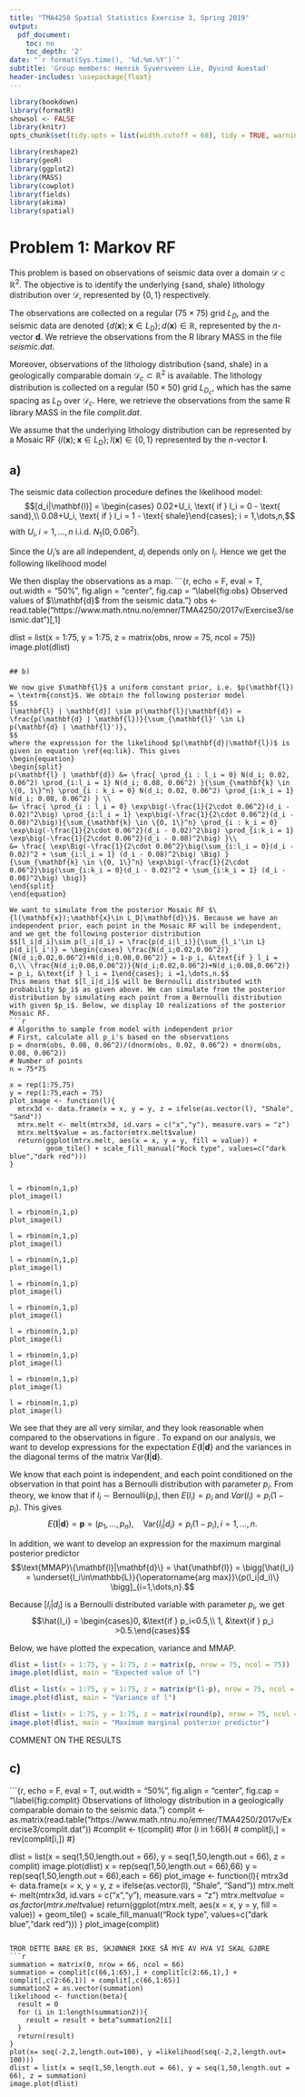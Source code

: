 ```yaml
--- 
title: "TMA4250 Spatial Statistics Exercise 3, Spring 2019"
output:
  pdf_document:
    toc: no
    toc_depth: '2'
date: "`r format(Sys.time(), '%d.%m.%Y')`"
subtitle: 'Group members: Henrik Syversveen Lie, Øyvind Auestad'
header-includes: \usepackage{float}
---
```



```r
library(bookdown)
library(formatR)
showsol <- FALSE
library(knitr)
opts_chunk$set(tidy.opts = list(width.cutoff = 68), tidy = TRUE, warning = FALSE, error = FALSE, message = FALSE, echo = TRUE, fig.pos = 'H')
```


```r
library(reshape2)
library(geoR)
library(ggplot2)
library(MASS)
library(cowplot)
library(fields)
library(akima)
library(spatial)
```

# Problem 1: Markov RF

This problem is based on observations of seismic data over a domain $\mathcal{D}\subset \mathbb{R}^2$. The objective is to identify the underlying {sand, shale} lithology distribution over $\mathcal{D}$, represented by $\{0, 1\}$ respectively. 

The observations are collected on a regular $(75 \times 75)$ grid $L_D$, and the seismic data are denoted $\{d(\mathbf{x}); \mathbf{x} \in L_D\};d(\mathbf{x})\in \mathbb{R}$, represented by the $n$-vector $\mathbf{d}$. We retrieve the observations from the R library MASS in the file _seismic.dat_. 

Moreover, observations of the lithology distribution {sand, shale} in a geologically comparable domain $\mathcal{D}_c \subset \mathbb{R}^2$ is available. The lithology distribution is collected on a regular $(50\times 50)$ grid $L_{D_c}$, which has the same spacing as $L_D$ over $\mathcal{D}_c$. Here, we retrieve the observations from the same R library MASS in the file _complit.dat_.

We assume that the underlying lithology distribution can be represented by a Mosaic RF $\{l(\mathbf{x});\mathbf{x}\in L_D\};l(\mathbf{x})\in\{0,1\}$ represented by the $n$-vector $\mathbf{l}$.

## a)
The seismic data collection procedure defines the likelihood model:
$$[d_i|\mathbf{l}] = \begin{cases} 0.02+U_i, \text{ if } l_i = 0 - \text{ sand},\\ 0.08+U_i, \text{ if } l_i = 1 - \text{ shale}\end{cases}; i = 1,\dots,n,$$
with $U_i, i=1,\dots,n$ i.i.d. $N_1(0,0.06^2)$.


Since the $U_i$'s are all independent, $d_i$ depends only on $l_i$. Hence we get the following likelihood model
\begin{equation}
\begin{split}
[\mathbf{d} | \mathbf{l}] \sim p(\mathbf{d}|\mathbf{l}) &= \prod_{i = 1}^n p(d_i | \mathbf{l}) = \prod_{i = 1}^n p(d_i | l_i) = \prod_{i = 1}^n
\begin{cases}
N(d_i; 0.02, 0.06^2) \ &\textrm{if} \ l_i = 0 \\
N(d_i; 0.08, 0.06^2) \ &\textrm{if} \ l_i = 1
\end{cases} \\
&= \prod_{i : l_i = 0} N(d_i; 0.02, 0.06^2) \prod_{i:l_i = 1} N(d_i; 0.08, 0.06^2).
\end{split}
\label{eq:lik}
\end{equation}

We then display the observations as a map.
```{r, echo = F, eval = T, out.width = "50%", fig.align = "center", fig.cap = "\\label{fig:obs} Observed values of $\\mathbf{d}$ from the seismic data."}
obs <- read.table("https://www.math.ntnu.no/emner/TMA4250/2017v/Exercise3/seismic.dat")[,1]


dlist = list(x = 1:75, y = 1:75, z = matrix(obs, nrow = 75, ncol = 75))
image.plot(dlist)
```

## b)

We now give $\mathbf{l}$ a uniform constant prior, i.e. $p(\mathbf{l}) = \textrm{const}$. We obtain the following posterior model
$$
[\mathbf{l} | \mathbf{d}] \sim p(\mathbf{l}|\mathbf{d}) = \frac{p(\mathbf{d} | \mathbf{l})}{\sum_{\mathbf{l}' \in L} p(\mathbf{d} | \mathbf{l}')},
$$
where the expression for the likelihood $p(\mathbf{d}|\mathbf{l})$ is given in equation \ref{eq:lik}. This gives
\begin{equation}
\begin{split}
p(\mathbf{l} | \mathbf{d}) &= \frac{ \prod_{i : l_i = 0} N(d_i; 0.02, 0.06^2) \prod_{i:l_i = 1} N(d_i; 0.08, 0.06^2) }{\sum_{\mathbf{k} \in \{0, 1\}^n} \prod_{i : k_i = 0} N(d_i; 0.02, 0.06^2) \prod_{i:k_i = 1} N(d_i; 0.08, 0.06^2) } \\
&= \frac{ \prod_{i : l_i = 0} \exp\big(-\frac{1}{2\cdot 0.06^2}(d_i - 0.02)^2\big) \prod_{i:l_i = 1} \exp\big(-\frac{1}{2\cdot 0.06^2}(d_i - 0.08)^2\big)}{\sum_{\mathbf{k} \in \{0, 1\}^n} \prod_{i : k_i = 0} \exp\big(-\frac{1}{2\cdot 0.06^2}(d_i - 0.02)^2\big) \prod_{i:k_i = 1} \exp\big(-\frac{1}{2\cdot 0.06^2}(d_i - 0.08)^2\big) }\\
&= \frac{ \exp\Big(-\frac{1}{2\cdot 0.06^2}\big(\sum_{i:l_i = 0}(d_i - 0.02)^2 + \sum_{i:l_i = 1} (d_i - 0.08)^2\big) \Big) }{\sum_{\mathbf{k} \in \{0, 1\}^n} \exp\big(-\frac{1}{2\cdot 0.06^2}\big(\sum_{i:k_i = 0}(d_i - 0.02)^2 + \sum_{i:k_i = 1} (d_i - 0.08)^2\big) \big)}
\end{split}
\end{equation}

We want to simulate from the posterior Mosaic RF $\{l(\mathbf{x});\mathbf{x}\in L_D|\mathbf{d}\}$. Because we have an independent prior, each point in the Mosaic RF will be independent, and we get the following posterior distribution
$$[l_i|d_i]\sim p(l_i|d_i) = \frac{p(d_i|l_i)}{\sum_{l_i'\in L} p(d_i|l_i')} = \begin{cases} \frac{N(d_i;0.02,0.06^2)}{N(d_i;0.02,0.06^2)+N(d_i;0.08,0.06^2)} = 1-p_i, &\text{if } l_i = 0,\\ \frac{N(d_i;0.08,0.06^2)}{N(d_i;0.02,0.06^2)+N(d_i;0.08,0.06^2)} = p_i, &\text{if } l_i = 1\end{cases}; i =1,\dots,n.$$
This means that $[l_i|d_i]$ will be Bernoulli distributed with probability $p_i$ as given above. We can simulate from the posterior distribution by simulating each point from a Bernoulli distribution with given $p_i$. Below, we display 10 realizations of the posterior Mosaic RF.
```r
# Algorithm to sample from model with independent prior
# First, calculate all p_i's based on the observations
p = dnorm(obs, 0.08, 0.06^2)/(dnorm(obs, 0.02, 0.06^2) + dnorm(obs, 0.08, 0.06^2))
# Number of points
n = 75*75

x = rep(1:75,75)
y = rep(1:75,each = 75)
plot_image <- function(l){
  mtrx3d <- data.frame(x = x, y = y, z = ifelse(as.vector(l), "Shale", "Sand"))
  mtrx.melt <- melt(mtrx3d, id.vars = c("x","y"), measure.vars = "z")
  mtrx.melt$value = as.factor(mtrx.melt$value)
  return(ggplot(mtrx.melt, aes(x = x, y = y, fill = value)) +
         geom_tile() + scale_fill_manual("Rock type", values=c("dark blue","dark red")))
}


l = rbinom(n,1,p)
plot_image(l)

l = rbinom(n,1,p)
plot_image(l)

l = rbinom(n,1,p)
plot_image(l)

l = rbinom(n,1,p)
plot_image(l)

l = rbinom(n,1,p)
plot_image(l)

l = rbinom(n,1,p)
plot_image(l)

l = rbinom(n,1,p)
plot_image(l)

l = rbinom(n,1,p)
plot_image(l)

l = rbinom(n,1,p)
plot_image(l)

l = rbinom(n,1,p)
plot_image(l)
```
We see that they are all very similar, and they look reasonable when compared to the observations in figure \ref{fig:obs}. To expand on our analysis, we want to develop expressions for the expectation $E\{\mathbf{l}|\mathbf{d}\}$ and the variances in the diagonal terms of the matrix $\text{Var}\{\mathbf{l}|\mathbf{d}\}$.

We know that each point is independent, and each point conditioned on the observation in that point has a Bernoulli distribution with parameter $p_i$. From theory, we know that if $l_i\sim \text{Bernoulli}(p_i)$, then $E(l_i) = p_i$ and $Var(l_i) = p_i(1-p_i)$. This gives 
$$E\{\mathbf{l}|\mathbf{d}\} = \mathbf{p} = (p_1,\dots,p_n), \quad \text{Var}\{l_i|d_i\} = p_i(1-p_i), i=1,\dots,n.$$

In addition, we want to develop an expression for the maximum marginal posterior predictor $$\text{MMAP}\{\mathbf{l}|\mathbf{d}\} = \hat{\mathbf{l}} = \bigg[\hat{l_i} = \underset{l_i\in\mathbb{L}}{\operatorname{arg max}}\{p(l_i|d_i)\} \bigg]_{i=1,\dots,n}.$$

Because $[l_i|d_i]$ is a Bernoulli distributed variable with parameter $p_i$, we get
$$\hat{l_i} = \begin{cases}0, &\text{if } p_i<0.5,\\ 1, &\text{if } p_i >0.5.\end{cases}$$

Below, we have plotted the expecation, variance and MMAP.
```r
dlist = list(x = 1:75, y = 1:75, z = matrix(p, nrow = 75, ncol = 75))
image.plot(dlist, main = "Expected value of l")

dlist = list(x = 1:75, y = 1:75, z = matrix(p*(1-p), nrow = 75, ncol = 75))
image.plot(dlist, main = "Variance of l")

dlist = list(x = 1:75, y = 1:75, z = matrix(round(p), nrow = 75, ncol = 75))
image.plot(dlist, main = "Maximum marginal posterior predictor")
```

COMMENT ON THE RESULTS

## c)



```{r, echo = F, eval = T, out.width = "50%", fig.align = "center", fig.cap = "\\label{fig:complit} Observations of lithology distribution in a geologically comparable domain to the seismic data."}
complit <- as.matrix(read.table("https://www.math.ntnu.no/emner/TMA4250/2017v/Exercise3/complit.dat"))
#complit <- t(complit)
#for (i in 1:66){
#  complit[i,] = rev(complit[i,])
#}

dlist = list(x = seq(1,50,length.out = 66), y = seq(1,50,length.out = 66), z = complit)
image.plot(dlist)
x = rep(seq(1,50,length.out = 66),66)
y = rep(seq(1,50,length.out = 66),each = 66)
plot_image <- function(l){
  mtrx3d <- data.frame(x = x, y = y, z = ifelse(as.vector(l), "Shale", "Sand"))
  mtrx.melt <- melt(mtrx3d, id.vars = c("x","y"), measure.vars = "z")
  mtrx.melt$value = as.factor(mtrx.melt$value)
  return(ggplot(mtrx.melt, aes(x = x, y = y, fill = value)) +
         geom_tile() + scale_fill_manual("Rock type", values=c("dark blue","dark red")))
}
plot_image(complit)
```

TROR DETTE BARE ER BS, SKJØNNER IKKE SÅ MYE AV HVA VI SKAL GJØRE
```r
summation = matrix(0, nrow = 66, ncol = 66)
summation = complit[c(66,1:65),] + complit[c(2:66,1),] + complit[,c(2:66,1)] + complit[,c(66,1:65)]
summation2 = as.vector(summation)
likelihood <- function(beta){
  result = 0
  for (i in 1:length(summation2)){
    result = result + beta^summation2[i]
  }
  return(result)
}
plot(x= seq(-2,2,length.out=100), y =likelihood(seq(-2,2,length.out= 100)))
dlist = list(x = seq(1,50,length.out = 66), y = seq(1,50,length.out = 66), z = summation)
image.plot(dlist)
```